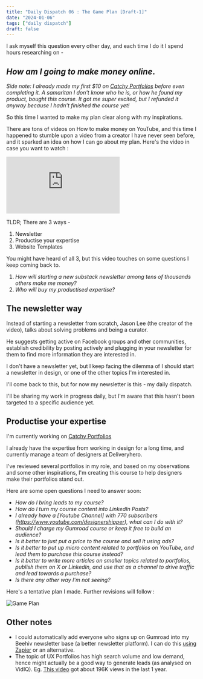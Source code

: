 ```yaml
---
title: "Daily Dispatch 06 : The Game Plan [Draft-1]"
date: "2024-01-06"
tags: ["daily dispatch"]
draft: false
---
```


I ask myself this question every other day, and each time I do it I spend hours researching on -

## *How am I going to make money online*.

*Side note: I already made my first $10 on [Catchy Portfolios](https://designedbyaswin.gumroad.com/l/kickass-portfolio) before even completing it. A samaritan I don't know who he is, or how he found my product, bought this course. It got me super excited, but I refunded it anyway because I hadn't finished the course yet!*

So this time I wanted to make my plan clear along with my inspirations. 
	
There are tons of videos on How to make money on YouTube, and this time I happened to stumble upon a video from a creator I have never seen before, and it sparked an idea on how I can go about my plan. Here's the video in case you want to watch : 

<iframe class="youtube-video" src="https://www.youtube.com/embed/wGMMRdnZP-Y?si=6UBM9h42YT8wbcBn" title="YouTube video player" frameborder="0" allow="accelerometer; autoplay; clipboard-write; encrypted-media; gyroscope; picture-in-picture; web-share" allowfullscreen></iframe>

TLDR; There are 3 ways - 

1. Newsletter 
2. Productise your expertise
3. Website Templates

You might have heard of all 3, but this video touches on some questions I keep coming back to. 

1. *How will starting a new substack newsletter among tens of thousands others make me money?* 
2. *Who will buy my productised expertise?*

## The newsletter way

Instead of starting a newsletter from scratch, Jason Lee (the creator of the video), talks about solving problems and being a curator.

He suggests getting active on Facebook groups and other communities, establish credibility by posting actively and plugging in your newsletter for them to find more information they are interested in. 

I don't have a newsletter yet, but I keep facing the dilemma of I should start a newsletter in design, or one of the other topics I'm interested in.

I'll come back to this, but for now my newsletter is this - my daily dispatch. 

I'll be sharing my work in progress daily, but I'm aware that this hasn't been targeted to a specific audience yet. 

## Productise your expertise

I'm currently working on [Catchy Portfolios](https://designedbyaswin.gumroad.com/l/kickass-portfolio)

I already have the expertise from working in design for a long time, and currently manage a team of designers at Deliveryhero. 

I've reviewed several portfolios in my role, and based on my observations and some other inspirations, I'm creating this course to help designers make their portfolios stand out.

Here are some open questions I need to answer soon:

- *How do I bring leads to my course?* 
- *How do I turn my course content into LinkedIn Posts?* 
- *I already have a [Youtube Channel] with 770 subscribers (https://www.youtube.com/designershipper), what can I do with it?*
- *Should I charge my Gumroad course or keep it free to build an audience?*
- *Is it better to just put a price to the course and sell it using ads?*
- *Is it better to put up micro content related to portfolios on YouTube, and lead them to purchase this course instead?* 
- *Is it better to write more articles on smaller topics related to portfolios, publish them on X or LinkedIn, and use that as a channel to drive traffic and lead towards a purchase?* 
- *Is there any other way I'm not seeing?* 


Here's a tentative plan I made. Further revisions will follow :

![Game Plan](/static/images/projects/gumroad-plan.png) 


## Other notes

- I could automatically add everyone who signs up on Gumroad into my Beehiv newsletter base (a better newsletter platform). I can do this [using Zapier](https://zapier.com/apps/beehiiv/integrations/gumroad/1215226/create-subscribers-in-beehiiv-from-new-sales-in-gumroad) or an alternative.
- The topic of UX Portfolios has high search volume and low demand, hence might actually be a good way to generate leads (as analysed on VidIQ). Eg. [This video](https://www.youtube.com/watch?v=mmgxspm9JWs) got about 196K views in the last 1 year.